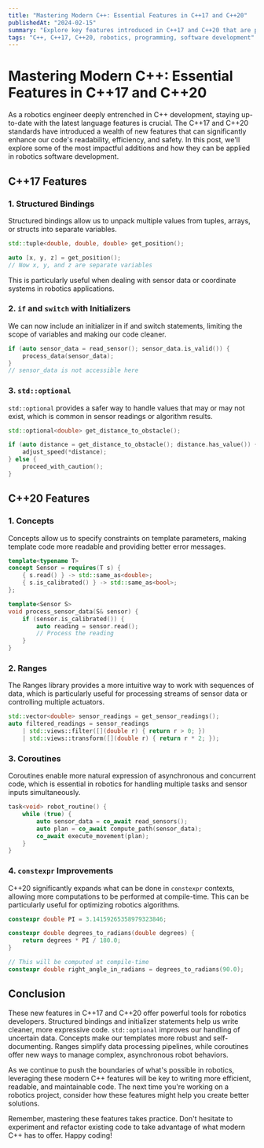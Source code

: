 ```yaml
---
title: "Mastering Modern C++: Essential Features in C++17 and C++20"
publishedAt: "2024-02-15"
summary: "Explore key features introduced in C++17 and C++20 that are particularly relevant for robotics development. Learn about structured bindings, concepts, ranges, coroutines, and more to enhance your C++ coding in robotics projects."
tags: "C++, C++17, C++20, robotics, programming, software development"
---
```


# Mastering Modern C++: Essential Features in C++17 and C++20

As a robotics engineer deeply entrenched in C++ development, staying up-to-date with the latest language features is crucial. The C++17 and C++20 standards have introduced a wealth of new features that can significantly enhance our code's readability, efficiency, and safety. In this post, we'll explore some of the most impactful additions and how they can be applied in robotics software development.

## C++17 Features

### 1. Structured Bindings

Structured bindings allow us to unpack multiple values from tuples, arrays, or structs into separate variables.

```cpp
std::tuple<double, double, double> get_position();

auto [x, y, z] = get_position();
// Now x, y, and z are separate variables
```

This is particularly useful when dealing with sensor data or coordinate systems in robotics applications.

### 2. `if` and `switch` with Initializers

We can now include an initializer in if and switch statements, limiting the scope of variables and making our code cleaner.

```cpp
if (auto sensor_data = read_sensor(); sensor_data.is_valid()) {
    process_data(sensor_data);
}
// sensor_data is not accessible here
```

### 3. `std::optional`

`std::optional` provides a safer way to handle values that may or may not exist, which is common in sensor readings or algorithm results.

```cpp
std::optional<double> get_distance_to_obstacle();

if (auto distance = get_distance_to_obstacle(); distance.has_value()) {
    adjust_speed(*distance);
} else {
    proceed_with_caution();
}
```

## C++20 Features

### 1. Concepts

Concepts allow us to specify constraints on template parameters, making template code more readable and providing better error messages.

```cpp
template<typename T>
concept Sensor = requires(T s) {
    { s.read() } -> std::same_as<double>;
    { s.is_calibrated() } -> std::same_as<bool>;
};

template<Sensor S>
void process_sensor_data(S& sensor) {
    if (sensor.is_calibrated()) {
        auto reading = sensor.read();
        // Process the reading
    }
}
```

### 2. Ranges

The Ranges library provides a more intuitive way to work with sequences of data, which is particularly useful for processing streams of sensor data or controlling multiple actuators.

```cpp
std::vector<double> sensor_readings = get_sensor_readings();
auto filtered_readings = sensor_readings 
    | std::views::filter([](double r) { return r > 0; })
    | std::views::transform([](double r) { return r * 2; });
```

### 3. Coroutines

Coroutines enable more natural expression of asynchronous and concurrent code, which is essential in robotics for handling multiple tasks and sensor inputs simultaneously.

```cpp
task<void> robot_routine() {
    while (true) {
        auto sensor_data = co_await read_sensors();
        auto plan = co_await compute_path(sensor_data);
        co_await execute_movement(plan);
    }
}
```

### 4. `constexpr` Improvements

C++20 significantly expands what can be done in `constexpr` contexts, allowing more computations to be performed at compile-time. This can be particularly useful for optimizing robotics algorithms.

```cpp
constexpr double PI = 3.14159265358979323846;

constexpr double degrees_to_radians(double degrees) {
    return degrees * PI / 180.0;
}

// This will be computed at compile-time
constexpr double right_angle_in_radians = degrees_to_radians(90.0);
```

## Conclusion

These new features in C++17 and C++20 offer powerful tools for robotics developers. Structured bindings and initializer statements help us write cleaner, more expressive code. `std::optional` improves our handling of uncertain data. Concepts make our templates more robust and self-documenting. Ranges simplify data processing pipelines, while coroutines offer new ways to manage complex, asynchronous robot behaviors.

As we continue to push the boundaries of what's possible in robotics, leveraging these modern C++ features will be key to writing more efficient, readable, and maintainable code. The next time you're working on a robotics project, consider how these features might help you create better solutions.

Remember, mastering these features takes practice. Don't hesitate to experiment and refactor existing code to take advantage of what modern C++ has to offer. Happy coding!
